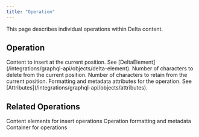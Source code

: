 ```yaml
---
title: "Operation"
---
```

This page describes individual operations within Delta content.

## Operation

<ParamField path="insert" type="DeltaElement">
  Content to insert at the current position. See [DeltaElement](/integrations/graphql-api/objects/delta-element).
</ParamField>

<ParamField path="delete" type="Int">
  Number of characters to delete from the current position.
</ParamField>

<ParamField path="retain" type="Int">
  Number of characters to retain from the current position.
</ParamField>

<ParamField path="attributes" type="Attributes">
  Formatting and metadata attributes for the operation. See [Attributes](/integrations/graphql-api/objects/attributes).
</ParamField>

## Related Operations

<CardGroup cols={2}>
  <Card title="DeltaElement Schema" icon="cube" href="/integrations/graphql-api/objects/delta-element">
    Content elements for insert operations
  </Card>
  <Card title="Attributes Schema" icon="tag" href="/integrations/graphql-api/objects/attributes">
    Operation formatting and metadata
  </Card>
  <Card title="Delta Schema" icon="layer-group" href="/integrations/graphql-api/objects/delta">
    Container for operations
  </Card>
</CardGroup>
